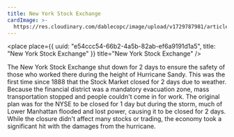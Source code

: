 ```yaml
---
title: New York Stock Exchange
cardImage: >-
  https://res.cloudinary.com/dablecopc/image/upload/v1729787981/article-0-15BCDD05000005DC-664_1024x615_large_sqvfxo.jpg
---
```


<place
  place={{
    uuid: "e54ccc54-66b2-4a5b-82ab-ef6a9191d1a5",
    title: "New York Stock Exchange"
  }}
  title="New York Stock Exchange"
/>

The New York Stock Exchange shut down for 2 days to ensure the safety of those who worked there during the height of Hurricane Sandy. This was the first time since 1888 that the Stock Market closed for 2 days due to weather. Because the financial district was a mandatory evacuation zone, mass transportation stopped and people couldn't come in for work. The original plan was for the NYSE to be closed for 1 day but during the storm, much of Lower Manhattan flooded and lost power, causing it to be closed for 2 days. While the closure didn't affect many stocks or trading, the economy took a significant hit with the damages from the hurricane.
